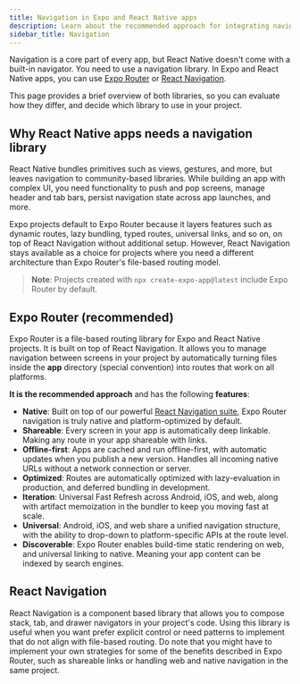 ```yaml
---
title: Navigation in Expo and React Native apps
description: Learn about the recommended approach for integrating navigation in an Expo and React Native project.
sidebar_title: Navigation
---
```




Navigation is a core part of every app, but React Native doesn't come with a built-in navigator. You need to use a navigation library. In Expo and React Native apps, you can use [Expo Router](https://docs.expo.dev/router/introduction/) or [React Navigation](https://reactnavigation.org/).

This page provides a brief overview of both libraries, so you can evaluate how they differ, and decide which library to use in your project.

## Why React Native apps needs a navigation library

React Native bundles primitives such as views, gestures, and more, but leaves navigation to community-based libraries. While building an app with complex UI, you need functionality to push and pop screens, manage header and tab bars, persist navigation state across app launches, and more.

Expo projects default to Expo Router because it layers features such as dynamic routes, lazy bundling, typed routes, universal links, and so on, on top of React Navigation without additional setup. However, React Navigation stays available as a choice for projects where you need a different architecture than Expo Router's file-based routing model.

> **Note**: Projects created with `npx create-expo-app@latest` include Expo Router by default.

## Expo Router (recommended)

Expo Router is a file-based routing library for Expo and React Native projects. It is built on top of React Navigation. It allows you to manage navigation between screens in your project by automatically turning files inside the **app** directory (special convention) into routes that work on all platforms.

**It is the recommended approach** and has the following **features**:

- **Native**: Built on top of our powerful [React Navigation suite](https://reactnavigation.org/), Expo Router navigation is truly native and platform-optimized by default.
- **Shareable**: Every screen in your app is automatically deep linkable. Making any route in your app shareable with links.
- **Offline-first**: Apps are cached and run offline-first, with automatic updates when you publish a new version. Handles all incoming native URLs without a network connection or server.
- **Optimized**: Routes are automatically optimized with lazy-evaluation in production, and deferred bundling in development.
- **Iteration**: Universal Fast Refresh across Android, iOS, and web, along with artifact memoization in the bundler to keep you moving fast at scale.
- **Universal**: Android, iOS, and web share a unified navigation structure, with the ability to drop-down to platform-specific APIs at the route level.
- **Discoverable**: Expo Router enables build-time static rendering on web, and universal linking to native. Meaning your app content can be indexed by search engines.

<BoxLink
  title="Introduction to Expo Router"
  description="Expo Router is an open-source routing library for Universal React Native applications built with Expo."
  Icon={BookOpen02Icon}
  href="/router/introduction/"
/>

<BoxLink
  title="Installation"
  description="Learn how to quickly get started by creating a new project with Expo Router or adding the library to an existing project."
  Icon={BookOpen02Icon}
  href="/router/installation/"
/>

<BoxLink
  title="Core concepts"
  description="Learn about the core concepts of file-based routing in Expo."
  Icon={BookOpen02Icon}
  href="/router/basics/core-concepts/"
/>

## React Navigation

React Navigation is a component based library that allows you to compose stack, tab, and drawer navigators in your project's code. Using this library is useful when you want prefer explicit control or need patterns to implement that do not align with file-based routing. Do note that you might have to implement your own strategies for some of the benefits described in Expo Router, such as shareable links or handling web and native navigation in the same project.

<BoxLink
  title="React Navigation: Getting started"
  description="Learn how to get started with React Navigation."
  Icon={BookOpen02Icon}
  href="https://reactnavigation.org/docs/getting-started"
/>
